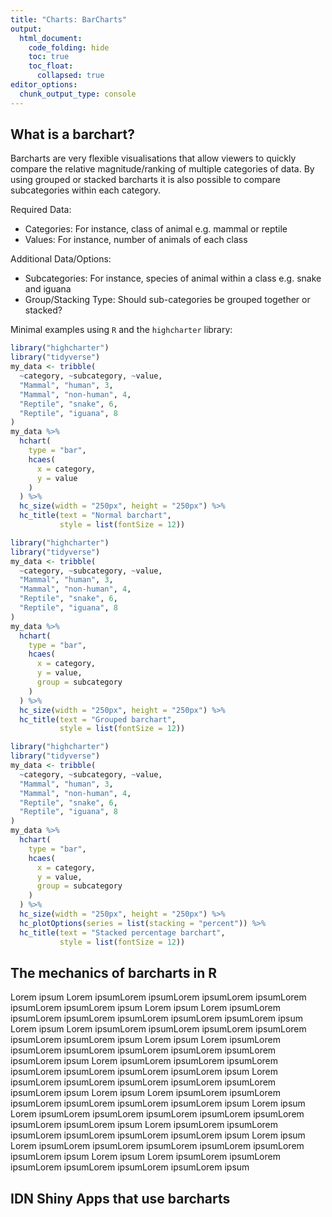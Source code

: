 ```yaml
---
title: "Charts: BarCharts"
output:
  html_document:
    code_folding: hide
    toc: true
    toc_float:
      collapsed: true
editor_options: 
  chunk_output_type: console
---
```


## What is a barchart?

Barcharts are very flexible visualisations that allow viewers to quickly compare the relative magnitude/ranking of multiple categories of data. By using grouped or stacked barcharts it is also possible to compare subcategories within each category.

Required Data:

- Categories: For instance, class of animal e.g. mammal or reptile
- Values: For instance, number of animals of each class

Additional Data/Options:

- Subcategories: For instance, species of animal within a class e.g. snake and iguana
- Group/Stacking Type: Should sub-categories be grouped together or stacked?

Minimal examples using `R` and the `highcharter` library:

<!--html_preserve-->
<div class="row">
   <div class="col-md-4">

```r
library("highcharter")
library("tidyverse")
my_data <- tribble(
  ~category, ~subcategory, ~value,
  "Mammal", "human", 3,
  "Mammal", "non-human", 4,
  "Reptile", "snake", 6,
  "Reptile", "iguana", 8
)
my_data %>%
  hchart(
    type = "bar",
    hcaes(
      x = category,
      y = value
    )
  ) %>%
  hc_size(width = "250px", height = "250px") %>%
  hc_title(text = "Normal barchart",
           style = list(fontSize = 12))
```

</div>

<div class="col-md-4">

```r
library("highcharter")
library("tidyverse")
my_data <- tribble(
  ~category, ~subcategory, ~value,
  "Mammal", "human", 3,
  "Mammal", "non-human", 4,
  "Reptile", "snake", 6,
  "Reptile", "iguana", 8
)
my_data %>%
  hchart(
    type = "bar",
    hcaes(
      x = category,
      y = value,
      group = subcategory
    )
  ) %>%
  hc_size(width = "250px", height = "250px") %>%
  hc_title(text = "Grouped barchart",
           style = list(fontSize = 12))
```

</div>

<div class="col-md-4">

```r
library("highcharter")
library("tidyverse")
my_data <- tribble(
  ~category, ~subcategory, ~value,
  "Mammal", "human", 3,
  "Mammal", "non-human", 4,
  "Reptile", "snake", 6,
  "Reptile", "iguana", 8
)
my_data %>%
  hchart(
    type = "bar",
    hcaes(
      x = category,
      y = value,
      group = subcategory
    )
  ) %>%
  hc_size(width = "250px", height = "250px") %>%
  hc_plotOptions(series = list(stacking = "percent")) %>%
  hc_title(text = "Stacked percentage barchart",
           style = list(fontSize = 12))
```

</div>
</div>
<!--/html_preserve-->

## The mechanics of barcharts in R

Lorem ipsum Lorem ipsumLorem ipsumLorem ipsumLorem ipsumLorem ipsumLorem ipsumLorem ipsum Lorem ipsum Lorem ipsumLorem ipsumLorem ipsumLorem ipsumLorem ipsumLorem ipsumLorem ipsum
Lorem ipsum Lorem ipsumLorem ipsumLorem ipsumLorem ipsumLorem ipsumLorem ipsumLorem ipsum
Lorem ipsum Lorem ipsumLorem ipsumLorem ipsumLorem ipsumLorem ipsumLorem ipsumLorem ipsumLorem ipsum Lorem ipsumLorem ipsumLorem ipsumLorem ipsumLorem ipsumLorem ipsumLorem ipsumLorem ipsum Lorem ipsumLorem ipsumLorem ipsumLorem ipsumLorem ipsumLorem ipsumLorem ipsum  Lorem ipsum Lorem ipsumLorem ipsumLorem ipsumLorem ipsumLorem ipsumLorem ipsumLorem ipsum
Lorem ipsum Lorem ipsumLorem ipsumLorem ipsumLorem ipsumLorem ipsumLorem ipsumLorem ipsumLorem ipsum Lorem ipsumLorem ipsumLorem ipsumLorem ipsumLorem ipsumLorem ipsumLorem ipsum Lorem ipsum Lorem ipsumLorem ipsumLorem ipsumLorem ipsumLorem ipsumLorem ipsumLorem ipsum
Lorem ipsum Lorem ipsumLorem ipsumLorem ipsumLorem ipsumLorem ipsumLorem ipsumLorem ipsum

## IDN Shiny Apps that use barcharts













